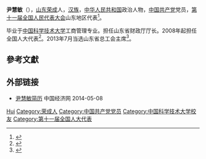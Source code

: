 '''尹慧敏'''（{{bd|1955年||}}），[[山东|山东]][[荣成|荣成]]人，[[汉族|汉族]]，[[中华人民共和国|中华人民共和国]]政治人物，[[中国共产党|中国共产党]]党员，[[第十一届全国人民代表大会|第十一届全国人民代表大会]]山东地区代表<ref>{{cite web|author=新华网|title=第十一届全国人大代表|url=http://news.xinhuanet.com/ziliao/2008-03/03/content_7708230.htm?node=36628|publisher=新华网|accessdate=2014-01-07|archive-date=2014-01-10|archive-url=https://web.archive.org/web/20140110211415/http://news.xinhuanet.com/ziliao/2008-03/03/content_7708230.htm?node=36628|dead-url=no}}</ref>。

毕业于[[中国科学技术大学|中国科学技术大学]]工商管理专业。担任山东省财政厅厅长。2008年起担任全国人大代表<ref>{{cite news|title=全国人大代表信息-尹慧敏|url= http://210.82.31.1:8084/delegate/viewDelegate.action?dbid=111230|accessdate=2013-04-05|newspaper=全国人大网|archive-url=https://web.archive.org/web/20140424083624/http://www.npc.gov.cn/delegate/viewDelegate.action?dbid=111230|archive-date=2014-04-24|dead-url=yes}}</ref>。2013年7月当选山东省总工会主席<ref>{{cite web|accessdate=2014-06-08|url=http://www.ce.cn/2012sy/szzh/rs/201307/03/t20130703_24536691.shtml|title=尹慧敏当选山东省总工会主席|publisher=中国经济网|archive-date=2014-07-14|archive-url=https://web.archive.org/web/20140714114654/http://www.ce.cn/2012sy/szzh/rs/201307/03/t20130703_24536691.shtml|dead-url=no}}</ref>。

== 參考文獻 ==
{{reflist}}

== 外部链接 ==
* [http://district.ce.cn/zt/rwk/sf/sd/rd/201303/05/t20130305_24170139.shtml 尹慧敏简历] {{Wayback|url=http://district.ce.cn/zt/rwk/sf/sd/rd/201303/05/t20130305_24170139.shtml |date=20140508223626 }} 中国经济网 2014-05-08

{{中华全国总工会第十六届执行委员会}}

{{Authority control}}
{{DEFAULTSORT:Yin尹}}
[[Category:尹姓|Hui]]
[[Category:荣成人|Category:荣成人]]
[[Category:中国共产党党员|Category:中国共产党党员]]
[[Category:中国科学技术大学校友|Category:中国科学技术大学校友]]
[[Category:第十一届全国人大代表|Category:第十一届全国人大代表]]